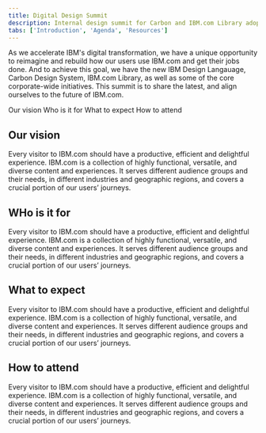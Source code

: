 ```yaml
---
title: Digital Design Summit
description: Internal design summit for Carbon and IBM.com Library adopters
tabs: ['Introduction', 'Agenda', 'Resources']
---
```



<PageDescription>

As we accelerate IBM's digital transformation, we have a unique opportunity to reimagine and rebuild how our users use IBM.com and get their jobs done. And to achieve this goal, we have the new IBM Design Langauage, Carbon Design System, IBM.com Library, as well as some of the core corporate-wide initiatives. This summit is to share the latest, and align ourselves to the future of IBM.com.

</PageDescription>

<AnchorLinks>

<AnchorLink>Our vision</AnchorLink>
<AnchorLink>Who is it for</AnchorLink>
<AnchorLink>What to expect</AnchorLink>
<AnchorLink>How to attend</AnchorLink>

</AnchorLinks>

## Our vision

Every visitor to IBM.com should have a productive, efficient and delightful experience. IBM.com is a collection of highly functional, versatile, and diverse content and experiences. It serves different audience groups and their needs, in different industries and geographic regions, and covers a crucial portion of our users&rsquo; journeys.

## WHo is it for

Every visitor to IBM.com should have a productive, efficient and delightful experience. IBM.com is a collection of highly functional, versatile, and diverse content and experiences. It serves different audience groups and their needs, in different industries and geographic regions, and covers a crucial portion of our users&rsquo; journeys.


## What to expect

Every visitor to IBM.com should have a productive, efficient and delightful experience. IBM.com is a collection of highly functional, versatile, and diverse content and experiences. It serves different audience groups and their needs, in different industries and geographic regions, and covers a crucial portion of our users&rsquo; journeys.


## How to attend

Every visitor to IBM.com should have a productive, efficient and delightful experience. IBM.com is a collection of highly functional, versatile, and diverse content and experiences. It serves different audience groups and their needs, in different industries and geographic regions, and covers a crucial portion of our users&rsquo; journeys.